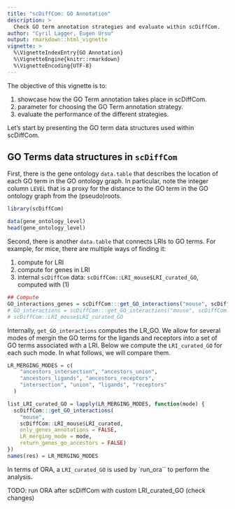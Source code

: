 ```yaml
---
title: "scDiffCom: GO Annotation"
description: >
  Check GO term annotation strategies and evaluate within scDiffCom.
author: "Cyril Lagger, Eugen Ursu"
output: rmarkdown::html_vignette
vignette: >
  %\VignetteIndexEntry{GO Annotation}
  %\VignetteEngine{knitr::rmarkdown}
  %\VignetteEncoding{UTF-8}
---
```


The objective of this vignette is to:

1. showcase how the GO Term annotation takes place in scDiffCom.
2. parameter for choosing the GO Term annotation strategy.
3. evaluate the performance of the different strategies.

Let's start by presenting the GO term data structures used within scDiffCom.

## GO Terms data structures in `scDiffCom`

First, there is the gene ontology `data.table` that describes the location of each GO term in the GO ontology graph. In particular, note the integer column `LEVEL` that is a proxy for the distance to the GO term in the GO ontology graph from the (pseudo)roots.

```r
library(scDiffCom)

data(gene_ontology_level)
head(gene_ontology_level)
```

Second, there is another `data.table` that connects LRIs to GO terms. For example, for mice, there are multiple ways of finding it:

1. compute for LRI
2. compute for genes in LRI
3. internal `scDiffCom` data: `scDiffCom::LRI_mouse$LRI_curated_GO`, computed with (1)

```r
## Compute
GO_interactions_genes = scDiffCom:::get_GO_interactions("mouse", scDiffCom::LRI_mouse$LRI_curated, only_genes_annotations = TRUE)
# GO_interactions = scDiffCom:::get_GO_interactions("mouse", scDiffCom::LRI_mouse$LRI_curated, only_genes_annotations = FALSE)
# scDiffCom::LRI_mouse$LRI_curated_GO
```

Internally, `get_GO_interactions` computes the LR_GO. We allow for several modes of mergin the GO terms for the ligands and receptors into a set of GO terms associated with a LRI. Below we compute the `LRI_curated_GO` for each such mode. In what follows, we will compare them.

```r
LR_MERGING_MODES = c(
    "ancestors_intersection", "ancestors_union",
    "ancestors_ligands", "ancestors_receptors",
    "intersection", "union", "ligands", "receptors"
  )

list_LRI_curated_GO = lapply(LR_MERGING_MODES, function(mode) {
  scDiffCom:::get_GO_interactions(
    "mouse", 
    scDiffCom::LRI_mouse$LRI_curated, 
    only_genes_annotations = FALSE,
    LR_merging_mode = mode,
    return_genes_go_ancestors = FALSE)
})
names(res) = LR_MERGING_MODES
```

In terms of ORA, a `LRI_curated_GO` is used by `run_ora`` to perform the analysis.

TODO: run ORA after scDiffCom with custom LRI_curated_GO (check changes)
